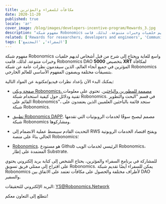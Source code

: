 ```yaml
---
title: مكافآت للسفراء والمؤثرين
date: 2020-11-20
published: true
locale: 'ar'
cover_image: /blog/images/developers-incentive-program/Rewards_3.jpg
description: "مفهوم شبكة Robonomics واسع للغاية ويحتاج إلى شرح من قبل أشخاص لديهم خلفيات وخبرات متنوعة. لذلك، قامت Robonomics DAO بتخصيص 5000 XRT لمكافأة المؤثرين في جميع أنحاء العالم، الذين سيقدمون نظرات عامة عن شبكة Robonomics بتنسيقات مختلفة ويصفون المفهوم الأساسي للعالم الخارجي."
related: ['Rewards for researchers, developers and engineers', 'Community incentive program']
tags: ['السفراء', 'المجتمع']
---
```


مفهوم شبكة Robonomics واسع للغاية ويحتاج إلى شرح من قبل أشخاص لديهم خلفيات وخبرات متنوعة. لذلك، قامت Robonomics DAO بتخصيص **5000 XRT** لمكافأة المؤثرين في جميع أنحاء العالم، الذين سيقدمون نظرات عامة عن شبكة Robonomics بتنسيقات مختلفة ويصفون المفهوم الأساسي للعالم الخارجي.

يمكنك البدء الآن بإعداد نظرات فيديو/مكتوبة عن المواد التالية:

* [صفحة ويكي Robonomics، مصممة للمطورين والباحثين](https://wiki.robonomics.network/docs/r-and-d-based-on-robonomics-network/). تحتوي على معلومات تقنية ودلائل حول كيفية استخدام شبكة Robonomics. 
في قسم "البحث والتطوير القائم على Robonomics"، ستجد قائمة بالباحثين العلميين الذين يعتمدون على شبكة Robonomics.

* [تطبيق Robonomics DAPP](https://robonomics.app/#/). مصمم ليصبح سوقًا لخدمات الروبوتيات التي تقدمها شبكة Robonomics ومشاركوها.

* التحديث القادم سيبسط عملية الانضمام إلى RWS ويفتح اقتصاد الخدمات الروبوتية الحالي بناءً على منصة Robonomics؛

* [Robonomics](https://github.com/airalab/robonomics). هو مستودع Github الرئيسي لخدمات الويب Robonomics، المعتمدة على إطار Substrate.

للمشاركة في برنامج السفراء والمؤثرين، يحتاج الشخص إلى كتابة بريد إلكتروني يحتوي على اقتراح إلى ممثلي فريق تسويق Robonomics.
يمكن للسفراء أيضًا تقديم شبكة Robonomics لأطراف مختلفة والحصول على مكافآت تعتمد على الاتفاق بين DAO والسفير.

البريد الإلكتروني للتحقيقات:
YS@Robonomics.Network

نتطلع إلى التعاون معكم!